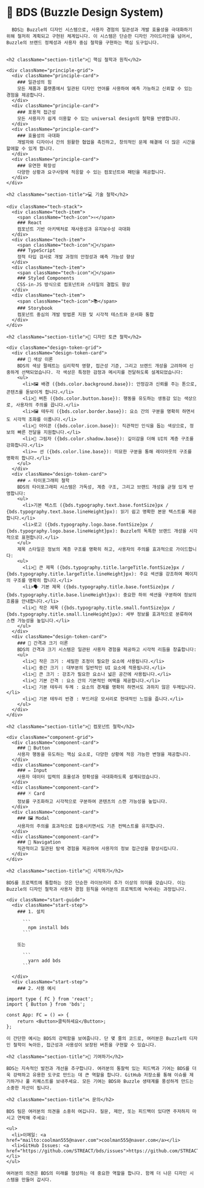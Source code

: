 
<Meta title="시작하기" />

<div>
  <div className='sb-section-title'>
    <h1 className="gradient-text">🎨 BDS (Buzzle Design System)</h1>

      BDS는 Buzzle의 디자인 시스템으로, 사용자 경험의 일관성과 개발 효율성을 극대화하기 위해 철저히 계획되고 구현된 체계입니다. 이 시스템은 단순한 디자인 가이드라인을 넘어서, Buzzle의 브랜드 정체성과 사용자 중심 철학을 구현하는 핵심 도구입니다.


    <h2 className="section-title">🌟 핵심 철학과 원칙</h2>

    <div className="principle-grid">
      <div className="principle-card">
        ### 일관성의 힘
        모든 제품과 플랫폼에서 일관된 디자인 언어를 사용하여 예측 가능하고 신뢰할 수 있는 경험을 제공합니다.
      </div>
      <div className="principle-card">
        ### 포용적 접근성
        모든 사용자가 쉽게 이용할 수 있는 universal design의 철학을 반영합니다.
      </div>
      <div className="principle-card">
        ### 효율성의 극대화
        개발자와 디자이너 간의 원활한 협업을 촉진하고, 창의적인 문제 해결에 더 많은 시간을 할애할 수 있게 합니다.
      </div>
      <div className="principle-card">
        ### 유연한 확장성
        다양한 상황과 요구사항에 적응할 수 있는 컴포넌트와 패턴을 제공합니다.
      </div>
    </div>

    <h2 className="section-title">💻 기술 철학</h2>

    <div className="tech-stack">
      <div className="tech-item">
        <span className="tech-icon">⚛️</span>
        ### React
        컴포넌트 기반 아키텍처로 재사용성과 유지보수성 극대화
      </div>
      <div className="tech-item">
        <span className="tech-icon">📘</span>
        ### TypeScript
        정적 타입 검사로 개발 과정의 안정성과 예측 가능성 향상
      </div>
      <div className="tech-item">
        <span className="tech-icon">💅</span>
        ### Styled Components
        CSS-in-JS 방식으로 컴포넌트와 스타일의 결합도 향상
      </div>
      <div className="tech-item">
        <span className="tech-icon">📚</span>
        ### Storybook
        컴포넌트 중심의 개발 방법론 지원 및 시각적 테스트와 문서화 통합
      </div>
    </div>

    <h2 className="section-title">🎨 디자인 토큰 철학</h2>

    <div className="design-token-grid">
      <div className="design-token-card">
        ### 🌈 색상 이론
        BDS의 색상 팔레트는 심리학적 영향, 접근성 기준, 그리고 브랜드 개성을 고려하여 신중하게 선택되었습니다. 각 색상은 특정한 감정과 메시지를 전달하도록 설계되었습니다:
        <ul>
          <li>🖼️ 배경 ({bds.color.background.base}): 안정감과 신뢰를 주는 톤으로, 콘텐츠를 돋보이게 합니다.</li>
          <li>🔘 버튼 ({bds.color.button.base}): 행동을 유도하는 생동감 있는 색상으로, 사용자의 주의를 끕니다.</li>
          <li>🖼️ 테두리 ({bds.color.border.base}): 요소 간의 구분을 명확히 하면서도 시각적 조화를 이룹니다.</li>
          <li>🔣 아이콘 ({bds.color.icon.base}): 직관적인 인식을 돕는 색상으로, 정보의 빠른 전달을 지원합니다.</li>
          <li>👥 그림자 ({bds.color.shadow.base}): 깊이감을 더해 UI의 계층 구조를 강화합니다.</li>
          <li>➖ 선 ({bds.color.line.base}): 미묘한 구분을 통해 레이아웃의 구조를 명확히 합니다.</li>
        </ul>
      </div>
      <div className="design-token-card">
        ### ✍️ 타이포그래피 철학
        BDS의 타이포그래피 시스템은 가독성, 계층 구조, 그리고 브랜드 개성을 균형 있게 반영합니다:
        <ul>
          <li>기본 텍스트 ({bds.typography.text.base.fontSize}px / {bds.typography.text.base.lineHeight}px): 읽기 쉽고 명확한 본문 텍스트를 제공합니다.</li>
          <li>로고 ({bds.typography.logo.base.fontSize}px / {bds.typography.logo.base.lineHeight}px): Buzzle의 독특한 브랜드 개성을 시각적으로 표현합니다.</li>
        </ul>
        제목 스타일은 정보의 계층 구조를 명확히 하고, 사용자의 주의를 효과적으로 가이드합니다:
        <ul>
          <li>📢 큰 제목 ({bds.typography.title.largeTitle.fontSize}px / {bds.typography.title.largeTitle.lineHeight}px): 주요 섹션을 강조하여 페이지의 구조를 명확히 합니다.</li>
          <li>🗣️ 기본 제목 ({bds.typography.title.base.fontSize}px / {bds.typography.title.base.lineHeight}px): 중요한 하위 섹션을 구분하여 정보의 흐름을 안내합니다.</li>
          <li>💬 작은 제목 ({bds.typography.title.small.fontSize}px / {bds.typography.title.small.lineHeight}px): 세부 정보를 효과적으로 분류하여 스캔 가능성을 높입니다.</li>
        </ul>
      </div>
      <div className="design-token-card">
        ### 📏 간격과 크기 이론
        BDS의 간격과 크기 시스템은 일관된 사용자 경험을 제공하고 시각적 리듬을 창출합니다:
        <ul>
          <li>🐜 작은 크기 : 세밀한 조정이 필요한 요소에 사용됩니다.</li>
          <li>🐝 중간 크기 : 대부분의 일반적인 UI 요소에 적용됩니다.</li>
          <li>🦋 큰 크기 : 강조가 필요한 요소나 넓은 공간에 사용됩니다.</li>
          <li>📏 기본 간격 : 요소 간의 기본적인 여백을 제공합니다.</li>
          <li>🔳 기본 테두리 두께 : 요소의 경계를 명확히 하면서도 과하지 않은 두께입니다.</li>
          <li>🔲 기본 테두리 반경 : 부드러운 모서리로 현대적인 느낌을 줍니다.</li>
        </ul>
      </div>
    </div>

    <h2 className="section-title">🧩 컴포넌트 철학</h2>

    <div className="component-grid">
      <div className="component-card">
        ### 🔘 Button
        사용자 행동을 유도하는 핵심 요소로, 다양한 상황에 적응 가능한 변형을 제공합니다.
      </div>
      <div className="component-card">
        ### ✏️ Input
        사용자 데이터 입력의 효율성과 정확성을 극대화하도록 설계되었습니다.
      </div>
      <div className="component-card">
        ### 🃏 Card
        정보를 구조화하고 시각적으로 구분하여 콘텐츠의 스캔 가능성을 높입니다.
      </div>
      <div className="component-card">
        ### 🖼️ Modal
        사용자의 주의를 효과적으로 집중시키면서도 기존 컨텍스트를 유지합니다.
      </div>
      <div className="component-card">
        ### 🧭 Navigation
        직관적이고 일관된 탐색 경험을 제공하여 사용자의 정보 접근성을 향상시킵니다.
      </div>
    </div>

    <h2 className="section-title">🚀 시작하기</h2>

    BDS를 프로젝트에 통합하는 것은 단순한 라이브러리 추가 이상의 의미를 갖습니다. 이는 Buzzle의 디자인 철학과 사용자 경험 원칙을 여러분의 프로젝트에 녹여내는 과정입니다.

    <div className="start-guide">
      <div className="start-step">
        ### 1. 설치

          ```
            npm install bds
          ```

        또는

          ```
            yarn add bds
          ```

      </div>
      <div className="start-step">
        ### 2. 사용 예시

```tsx
import type { FC } from 'react';
import { Button } from 'bds';

const App: FC = () => {
	return <Button>클릭하세요</Button>;
};
```

</div>
</div>

    이 간단한 예시는 BDS의 강력함을 보여줍니다. 단 몇 줄의 코드로, 여러분은 Buzzle의 디자인 철학이 녹아든, 접근성과 사용성이 보장된 버튼을 구현할 수 있습니다.

    <h2 className="section-title">🤝 기여하기</h2>

    BDS는 지속적인 발전과 개선을 추구합니다. 여러분의 통찰력 있는 피드백과 기여는 BDS를 더욱 강력하고 유용한 도구로 만드는 데 큰 역할을 합니다. GitHub 저장소를 통해 이슈를 제기하거나 풀 리퀘스트를 보내주세요. 모든 기여는 BDS와 Buzzle 생태계를 풍성하게 만드는 소중한 자산이 됩니다.

    <h2 className="section-title">📞 문의</h2>

    BDS 팀은 여러분의 의견을 소중히 여깁니다. 질문, 제안, 또는 피드백이 있다면 주저하지 마시고 연락해 주세요:

    <ul>
      <li>이메일: <a href="mailto:coolman555@naver.com">coolman555@naver.com</a></li>
      <li>GitHub Issues: <a href="https://github.com/STREACT/bds/issues">https://github.com/STREACT/bds/issues</a></li>
    </ul>

    여러분의 의견은 BDS의 미래를 형성하는 데 중요한 역할을 합니다. 함께 더 나은 디자인 시스템을 만들어 갑시다.

</div>
</div>

<style>
	{`
    .gradient-text {
      background: linear-gradient(45deg, ${bds.color.text.title}, ${bds.color.text.subtitle});
      -webkit-background-clip: text;
      -webkit-text-fill-color: transparent;
      font-size: ${bds.typography.title.largeTitle.fontSize}px;
      margin-bottom: ${bds.value.container.spacing}px;
    }

    .intro-text {
      font-size: ${bds.typography.text.base.fontSize}px;
      line-height: ${bds.typography.text.base.lineHeight}px;
      color: ${bds.color.text.base};
      margin-bottom: ${bds.value.container.spacing}px;
    }

    .section-title {
      color: ${bds.color.text.title};
      font-size: ${bds.typography.title.base.fontSize}px;
      margin-top: ${bds.value.container.spacing}px;
      margin-bottom: ${bds.value.container.spacing}px;
      border-bottom: 2px solid ${bds.color.border.base};
      padding-bottom: ${bds.value.container.spacing}px;
    }

    .principle-grid {
      display: grid;
      grid-template-columns: repeat(auto-fit, minmax(250px, 1fr));
      gap: ${bds.value.container.spacing}px;
      margin-bottom: 48px;
    }

    .principle-card {
      background: ${bds.color.background.elevated};
      padding: ${bds.value.card.paddingY}px ${bds.value.card.paddingX}px;
      border-radius: ${bds.value.card.radius}px;
      box-shadow: 0 2px 4px rgba(0, 0, 0, 0.1);
      transition: transform 0.3s ease;
    }

    .principle-card:hover {
      transform: translateY(-5px);
    }

    .principle-card h3 {
      color: ${bds.color.text.title};
      margin-bottom: ${bds.value.container.spacing}px;
    }

    .tech-stack {
      display: flex;
      justify-content: space-between;
      flex-wrap: wrap;
      gap: ${bds.value.container.spacing}px;
      margin-bottom: ${bds.value.container.spacing}px;
    }

    .tech-item {
      flex: 1;
      min-width: 200px;
      background: ${bds.color.background.elevated};
      padding: ${bds.value.card.paddingY}px ${bds.value.card.paddingX}px;
      border-radius: ${bds.value.card.radius}px;
      box-shadow: 0 2px 4px rgba(0, 0, 0, 0.1);
      text-align: center;
    }

    .tech-icon {
      font-size: ${bds.typography.title.largeTitle.fontSize}px;
      margin-bottom: ${bds.value.container.spacing}px;
      display: block;
    }

    .tech-item h3 {
      color: ${bds.color.text.title};
      margin-bottom: ${bds.value.container.spacing}px;
    }

    .design-token-grid {
      display: grid;
      grid-template-columns: repeat(auto-fit, minmax(250px, 1fr));
      gap: ${bds.value.container.spacing}px;
      margin-bottom: ${bds.value.container.spacing}px;
    }

    .design-token-card {
      background: ${bds.color.background.elevated};
      padding: ${bds.value.card.paddingY}px ${bds.value.card.paddingX}px;
      border-radius: ${bds.value.card.radius}px;
      box-shadow: 0 2px 4px rgba(0, 0, 0, 0.1);
      transition: transform 0.3s ease;
    }

    .design-token-card:hover {
      transform: translateY(-5px);
    }

    .design-token-card h3 {
      color: ${bds.color.text.title};
      margin-bottom: ${bds.value.container.spacing}px;
    }

    .component-grid {
      display: grid;
      grid-template-columns: repeat(auto-fit, minmax(250px, 1fr));
      gap: ${bds.value.container.spacing}px;
      margin-bottom: ${bds.value.container.spacing}px;
    }

    .component-card {
      background: ${bds.color.background.elevated};
      padding: ${bds.value.card.paddingY}px ${bds.value.card.paddingX}px;
      border-radius: ${bds.value.card.radius}px;
      transition: transform 0.3s ease;
    }

    .component-card:hover {
      transform: translateY(-5px);
    }

    .component-card h3 {
      color: ${bds.color.text.title};
      margin-bottom: ${bds.value.container.spacing}px;
    }

    .start-guide {
      display: flex;
      justify-content: space-between;
      flex-wrap: wrap;
      gap: ${bds.value.container.spacing}px;
      margin-bottom: ${bds.value.container.spacing}px;
    }

    .start-step {
      flex: 1;
      min-width: 200px;
      background: ${bds.color.background.elevated};
      padding: ${bds.value.container.paddingX}px ${bds.value.container.paddingY}px;
      border-radius: ${bds.value.card.radius}px;
    }

    .start-step h3 {
      color: ${bds.color.text.title};
      margin-bottom: ${bds.value.container.spacing}px;
    }

    code {
      padding: 2px 4px;
      border-radius: ${bds.value.card.paper.radius}px;
      font-family: ${bds.typography.text.base.fontFamily};
    }
  `}
</style>
